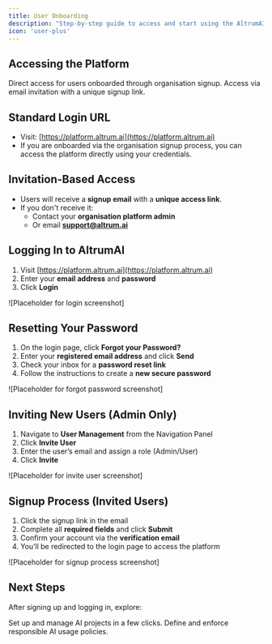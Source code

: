 ```yaml
---
title: User Onboarding
description: "Step-by-step guide to access and start using the AltrumAI platform"
icon: 'user-plus'
---
```


## Accessing the Platform

<CardGroup cols={2}>
  <Card
    title="Standard Login"
    icon="right-to-bracket"
    href="https://platform.altrum.ai"
  >
    Direct access for users onboarded through organisation signup.
  </Card>
  <Card
    title="Invitation Access"
    icon="envelope"
    href="#invitation-based-access"
  >
    Access via email invitation with a unique signup link.
  </Card>
</CardGroup>

## Standard Login URL

- Visit: [https://platform.altrum.ai](https://platform.altrum.ai)
- If you are onboarded via the organisation signup process, you can access the platform directly using your credentials.

## Invitation-Based Access

- Users will receive a **signup email** with a **unique access link**.
- If you don't receive it:
  - Contact your **organisation platform admin**
  - Or email **support@altrum.ai**

## Logging In to AltrumAI

1. Visit [https://platform.altrum.ai](https://platform.altrum.ai)
2. Enter your **email address** and **password**
3. Click **Login**

![Placeholder for login screenshot]

## Resetting Your Password

1. On the login page, click **Forgot your Password?**
2. Enter your **registered email address** and click **Send**
3. Check your inbox for a **password reset link**
4. Follow the instructions to create a **new secure password**

![Placeholder for forgot password screenshot]

## Inviting New Users (Admin Only)

1. Navigate to **User Management** from the Navigation Panel
2. Click **Invite User**
3. Enter the user’s email and assign a role (Admin/User)
4. Click **Invite**

![Placeholder for invite user screenshot]

## Signup Process (Invited Users)

1. Click the signup link in the email
2. Complete all **required fields** and click **Submit**
3. Confirm your account via the **verification email**
4. You’ll be redirected to the login page to access the platform

![Placeholder for signup process screenshot]

## Next Steps

After signing up and logging in, explore:

<CardGroup cols={2}>
  <Card
    title="Create Projects"
    icon="folder-plus"
    href="/product-guide/creating-and-managing-projects"
  >
    Set up and manage AI projects in a few clicks.
  </Card>
  <Card
    title="Configure Policies"
    icon="shield"
    href="/product-guide/configuring-policies-and-settings"
  >
    Define and enforce responsible AI usage policies.
  </Card>
</CardGroup>
